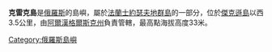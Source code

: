 {{Unreferenced|time=2021-12-16T03:27:22+00:00}}
'''克雷克島'''是[[俄羅斯|俄羅斯]]的島嶼，屬於[[法蘭士約瑟夫地群島|法蘭士約瑟夫地群島]]的一部分，位於[[傑克遜島|傑克遜島]]以西3.5公里，由[[阿爾漢格爾斯克州|阿爾漢格爾斯克州]]負責管轄，最高點海拔高度33米。

{{Russia-geo-stub}}
[[Category:俄羅斯島嶼|Category:俄羅斯島嶼]]